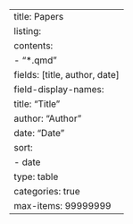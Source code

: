 ---
title: Papers
listing:
    contents:
        - "*.qmd"
    fields: [title, author, date]
    field-display-names:
        title: "Title"
        author: "Author"
        date: "Date"
    sort: 
        - date
    type: table
    categories: true
    max-items: 99999999
---